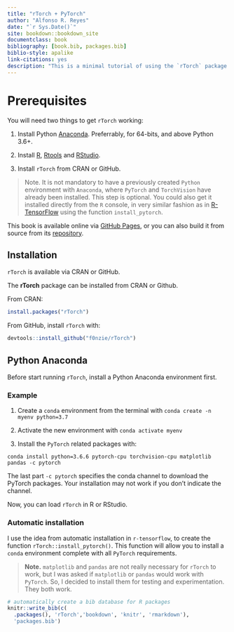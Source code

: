 ```yaml
--- 
title: "rTorch + PyTorch"
author: "Alfonso R. Reyes"
date: "`r Sys.Date()`"
site: bookdown::bookdown_site
documentclass: book
bibliography: [book.bib, packages.bib]
biblio-style: apalike
link-citations: yes
description: "This is a minimal tutorial of using the `rTorch` package to have fun while doing machine learning. This book was produced with `bookdown`."
---
```


# Prerequisites {-}

You will need two things to get `rTorch` working:

1. Install Python [Anaconda](). Preferrably, for 64-bits, and above Python 3.6+.

2. Install [R](), [Rtools]() and [RStudio]().

3. Install `rTorch` from CRAN or GitHub.


> Note. It is not mandatory to have a previously created `Python` environment  with `Anaconda`, where `PyTorch` and `TorchVision` have already been installed. This step is optional. You could also get it installed directly from the `R` console, in very similar fashion as in [R-TensorFlow]() using the function `install_pytorch`.


This book is available online via [GitHub Pages](), or you can also build it from source from its [repository]().


## Installation {-}

`rTorch` is available via CRAN or GitHub.

The **rTorch** package can be installed from CRAN or Github.

From CRAN:

```r
install.packages("rTorch")
```


From GitHub, install `rTorch` with: 

```r
devtools::install_github("f0nzie/rTorch")
```


## Python Anaconda {-}
Before start running `rTorch`, install a Python Anaconda environment first. 

### Example {-}

1. Create a `conda` environment from the terminal with `conda create -n myenv python=3.7`

2. Activate the new environment with `conda activate myenv`

3. Install the `PyTorch` related packages with:  

`conda install python=3.6.6 pytorch-cpu torchvision-cpu matplotlib pandas -c pytorch`

The last part `-c pytorch` specifies the conda channel to download the PyTorch packages. Your installation may not work if you don't indicate the channel.


Now, you can load `rTorch` in R or RStudio.

### Automatic installation {-}
I use the idea from automatic installation in `r-tensorflow`, to create the function `rTorch::install_pytorch()`. This function will allow you to install a `conda` environment complete with all `PyTorch` requirements.


>**Note.** `matplotlib` and `pandas` are not really necessary for `rTorch` to work, but I was asked if `matplotlib` or `pandas` would work with `PyTorch`. So,  I decided to install them for testing and experimentation. They both work.


```r
# automatically create a bib database for R packages
knitr::write_bib(c(
  .packages(), 'rTorch','bookdown', 'knitr', 'rmarkdown'), 
  'packages.bib')
```
